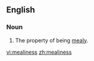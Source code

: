 ==English==
===Noun===
{{en-noun|-}}

#The property of being [[mealy]].

[[vi:mealiness]]
[[zh:mealiness]]